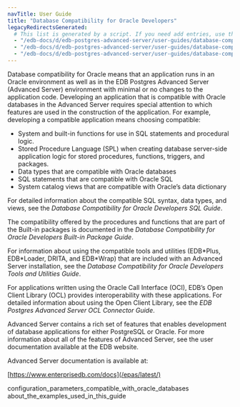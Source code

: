 ```yaml
---
navTitle: User Guide
title: "Database Compatibility for Oracle Developers"
legacyRedirectsGenerated:
  # This list is generated by a script. If you need add entries, use the `legacyRedirects` key.
  - "/edb-docs/d/edb-postgres-advanced-server/user-guides/database-compatibility-for-oracle-developers-guide/9.6/toc.html"
  - "/edb-docs/d/edb-postgres-advanced-server/user-guides/database-compatibility-for-oracle-developers-guide/9.6/Database_Compatibility_for_Oracle_Developers_Guide_v9.6.1.001.html"
  - "/edb-docs/d/edb-postgres-advanced-server/user-guides/database-compatibility-for-oracle-developers-guide/9.5/toc.html"
---
```


<div id="introduction" class="registered_link"></div>

Database compatibility for Oracle means that an application runs in an Oracle environment as well as in the EDB Postgres Advanced Server (Advanced Server) environment with minimal or no changes to the application code. Developing an application that is compatible with Oracle databases in the Advanced Server requires special attention to which features are used in the construction of the application. For example, developing a compatible application means choosing compatible:

-   System and built-in functions for use in SQL statements and procedural logic.
-   Stored Procedure Language (SPL) when creating database server-side application logic for stored procedures, functions, triggers, and packages.
-   Data types that are compatible with Oracle databases
-   SQL statements that are compatible with Oracle SQL
-   System catalog views that are compatible with Oracle’s data dictionary

For detailed information about the compatible SQL syntax, data types, and views, see the *Database Compatibility for Oracle Developers SQL Guide*.

The compatibility offered by the procedures and functions that are part of the Built-in packages is documented in the *Database Compatibility for Oracle Developers Built-in Package Guide*.

For information about using the compatible tools and utilities (EDB\*Plus, EDB\*Loader, DRITA, and EDB\*Wrap) that are included with an Advanced Server installation, see the *Database Compatibility for Oracle Developers Tools and Utilities Guide*.

For applications written using the Oracle Call Interface (OCI), EDB’s Open Client Library (OCL) provides interoperability with these applications. For detailed information about using the Open Client Library, see the *EDB Postgres Advanced Server OCL Connector Guide*.

Advanced Server contains a rich set of features that enables development of database applications for either PostgreSQL or Oracle. For more information about all of the features of Advanced Server, see the user documentation available at the EDB website.

Advanced Server documentation is available at:

[https://www.enterprisedb.com/docs](/epas/latest/)

<div class="toctree" maxdepth="3">

configuration_parameters_compatible_with_oracle_databases about_the_examples_used_in_this_guide

</div>
